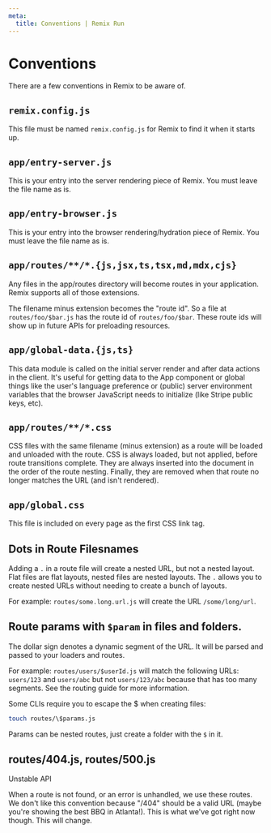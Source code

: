 ```yaml
---
meta:
  title: Conventions | Remix Run
---
```


# Conventions

There are a few conventions in Remix to be aware of.

## `remix.config.js`

This file must be named `remix.config.js` for Remix to find it when it starts up.

## `app/entry-server.js`

This is your entry into the server rendering piece of Remix. You must leave the file name as is.

## `app/entry-browser.js`

This is your entry into the browser rendering/hydration piece of Remix. You must leave the file name as is.

## `app/routes/**/*.{js,jsx,ts,tsx,md,mdx,cjs}`

Any files in the app/routes directory will become routes in your application. Remix supports all of those extensions.

The filename minus extension becomes the "route id". So a file at `routes/foo/$bar.js` has the route id of `routes/foo/$bar`. These route ids will show up in future APIs for preloading resources.

## `app/global-data.{js,ts}`

This data module is called on the initial server render and after data actions in the client. It's useful for getting data to the App component or global things like the user's language preference or (public) server environment variables that the browser JavaScript needs to initialize (like Stripe public keys, etc).

## `app/routes/**/*.css`

CSS files with the same filename (minus extension) as a route will be loaded and unloaded with the route. CSS is always loaded, but not applied, before route transitions complete. They are always inserted into the document in the order of the route nesting. Finally, they are removed when that route no longer matches the URL (and isn't rendered).

## `app/global.css`

This file is included on every page as the first CSS link tag.

## Dots in Route Filesnames

Adding a `.` in a route file will create a nested URL, but not a nested layout. Flat files are flat layouts, nested files are nested layouts. The `.` allows you to create nested URLs without needing to create a bunch of layouts.

For example: `routes/some.long.url.js` will create the URL `/some/long/url`.

## Route params with `$param` in files and folders.

The dollar sign denotes a dynamic segment of the URL. It will be parsed and passed to your loaders and routes.

For example: `routes/users/$userId.js` will match the following URLs: `users/123` and `users/abc` but not `users/123/abc` because that has too many segments. See the <Link to="../routing">routing guide</Link> for more information.

Some CLIs require you to escape the \$ when creating files:

```bash
touch routes/\$params.js
```

Params can be nested routes, just create a folder with the `$` in it.

## routes/404.js, routes/500.js

<div className="text-red-500">Unstable API</div>

When a route is not found, or an error is unhandled, we use these routes. We don't like this convention because "/404" should be a valid URL (maybe you're showing the best BBQ in Atlanta!). This is what we've got right now though. This will change.
